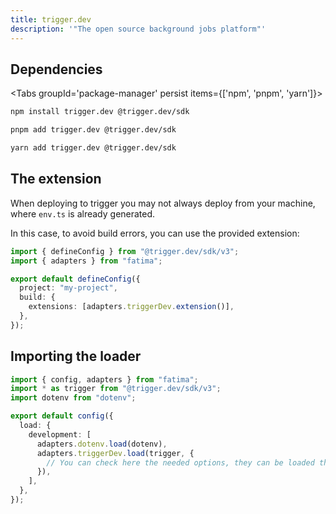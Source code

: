 ```yaml
---
title: trigger.dev
description: '"The open source background jobs platform"'
---
```


## Dependencies

<Tabs groupId='package-manager' persist items={['npm', 'pnpm', 'yarn']}>

```bash tab="npm"
npm install trigger.dev @trigger.dev/sdk
```

```bash tab="pnpm"
pnpm add trigger.dev @trigger.dev/sdk
```

```bash tab="yarn"
yarn add trigger.dev @trigger.dev/sdk
```

</Tabs>

## The extension

When deploying to trigger you may not always deploy from your machine, where `env.ts` is already generated.

In this case, to avoid build errors, you can use the provided extension:

```ts title="trigger.config.ts"
import { defineConfig } from "@trigger.dev/sdk/v3";
import { adapters } from "fatima";

export default defineConfig({
  project: "my-project",
  build: {
    extensions: [adapters.triggerDev.extension()],
  },
});
```

## Importing the loader

```ts title="env.config.ts"
import { config, adapters } from "fatima";
import * as trigger from "@trigger.dev/sdk/v3";
import dotenv from "dotenv";

export default config({
  load: {
    development: [
      adapters.dotenv.load(dotenv),
      adapters.triggerDev.load(trigger, {
        // You can check here the needed options, they can be loaded through the previous loader
      }),
    ],
  },
});
```
